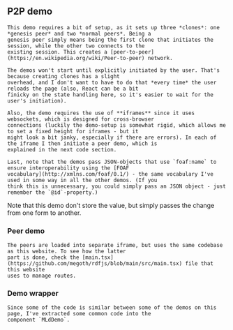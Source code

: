 
<Content id="P2PDemo">
    <h2 className="subtitle">P2P demo</h2>

    This demo requires a bit of setup, as it sets up three *clones*: one *genesis peer* and two *normal peers*. Being a
    genesis peer simply means being the first clone that initiates the session, while the other two connects to the
    existing session. This creates a [peer-to-peer](https://en.wikipedia.org/wiki/Peer-to-peer) network.

    The demos won't start until explicitly initiated by the user. That's because creating clones has a slight
    overhead, and I don't want to have to do that *every time* the user reloads the page (also, React can be a bit
    finicky on the state handling here, so it's easier to wait for the user's initiation).

    Also, the demo requires the use of **iframes** since it uses websockets, which is designed for cross-browser
    connections (luckily the demo-setup is somewhat rigid, which allows me to set a fixed height for iframes - but it
    might look a bit janky, especially if there are errors). In each of the iframe I then initiate a peer demo, which is
    explained in the next code section.

    Last, note that the demos pass JSON-objects that use `foaf:name` to ensure interoperability using the [FOAF
    vocabulary](http://xmlns.com/foaf/0.1/) - the same vocabulary I've used in some way in all the other demos. (If you
    think this is unnecessary, you could simply pass an JSON object - just remember the `@id`-property.)
</Content>

<P2PDemo/>

<Content>
    Note that this demo don't store the value, but simply passes the change from one form to another.
</Content>

<P2PDemoCode/>

<Content>
    <h3 className="subtitle">Peer demo</h3>

    The peers are loaded into separate iframe, but uses the same codebase as this website. To see how the latter
    part is done, check the [main.tsx](https://github.com/megoth/rdfjs/blob/main/src/main.tsx) file that this website
    uses to manage routes.
</Content>

<PeerDemoCode/>

<Content>
    <h3 className="subtitle">Demo wrapper</h3>

    Since some of the code is similar between some of the demos on this page, I've extracted some common code into the
    component `MLdDemo`.
</Content>

<MLdDemoCode/>